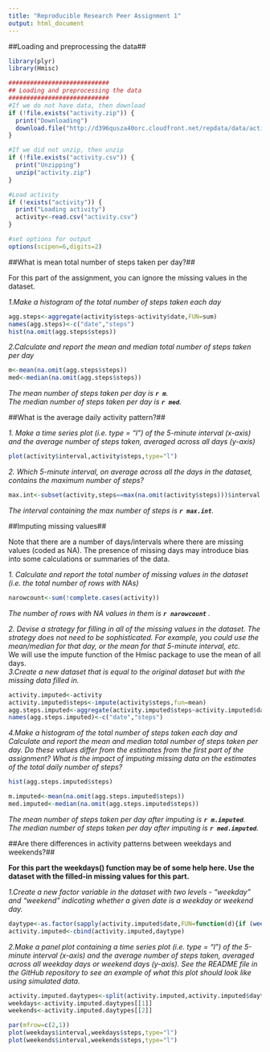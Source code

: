 ```yaml
---
title: "Reproducible Research Peer Assignment 1"
output: html_document
---
```

##Loading and preprocessing the data##
```r
library(plyr)
library(Hmisc)

############################
## Loading and preprocessing the data
############################
#If we do not have data, then download
if (!file.exists("activity.zip")) {
  print("Downloading")
  download.file("http://d396qusza40orc.cloudfront.net/repdata/data/activity.zip","activity.zip")
}

#If we did not unzip, then unzip
if (!file.exists("activity.csv")) {
  print("Unzipping")
  unzip("activity.zip")
}

#Load activity
if (!exists("activity")) {
  print("Loading activity")
  activity<-read.csv("activity.csv")
}

#set options for output
options(scipen=6,digits=2)
```

##What is mean total number of steps taken per day?##

For this part of the assignment, you can ignore the missing values in the dataset.

*1.Make a histogram of the total number of steps taken each day*
```r
agg.steps<-aggregate(activity$steps~activity$date,FUN=sum)
names(agg.steps)<-c("date","steps")
hist(na.omit(agg.steps$steps))
```

*2.Calculate and report the mean and median total number of steps taken per day*
```r
m<-mean(na.omit(agg.steps$steps))
med<-median(na.omit(agg.steps$steps))
```
*The mean number of steps taken per day is **`r m`**.*  
*The median number of steps taken per day is **`r med`**.*

##What is the average daily activity pattern?##

*1. Make a time series plot (i.e. type = "l") of the 5-minute interval (x-axis) and the average number of steps taken, averaged across all days (y-axis)*
```r
plot(activity$interval,activity$steps,type="l")
```

*2. Which 5-minute interval, on average across all the days in the dataset, contains the maximum number of steps?*
```r
max.int<-subset(activity,steps==max(na.omit(activity$steps)))$interval
```

*The interval containing the max number of steps is **`r max.int`**.*  

##Imputing missing values##

Note that there are a number of days/intervals where there are missing values (coded as NA). The presence of missing days may introduce bias into some calculations or summaries of the data.  

*1. Calculate and report the total number of missing values in the dataset (i.e. the total number of rows with NAs)*
```r
narowcount<-sum(!complete.cases(activity))
```
*The number of rows with NA values in them is **`r narowcount`** .*  

*2. Devise a strategy for filling in all of the missing values in the dataset. The strategy does not need to be sophisticated. For example, you could use the mean/median for that day, or the mean for that 5-minute interval, etc.*  
We will use the impute function of the Hmisc package to use the mean of all days.  
*3.Create a new dataset that is equal to the original dataset but with the missing data filled in.*
```r
activity.imputed<-activity
activity.imputed$steps<-impute(activity$steps,fun=mean)
agg.steps.imputed<-aggregate(activity.imputed$steps~activity.imputed$date,FUN=sum)
names(agg.steps.imputed)<-c("date","steps")
```

*4.Make a histogram of the total number of steps taken each day and Calculate and report the mean and median total number of steps taken per day. Do these values differ from the estimates from the first part of the assignment? What is the impact of imputing missing data on the estimates of the total daily number of steps?*
```r
hist(agg.steps.imputed$steps)

m.imputed<-mean(na.omit(agg.steps.imputed$steps))
med.imputed<-median(na.omit(agg.steps.imputed$steps))
```
*The mean number of steps taken per day after imputing is **`r m.imputed`**.*  
*The median number of steps taken per day after imputing is **`r med.imputed`**.*

##Are there differences in activity patterns between weekdays and weekends?##

**For this part the weekdays() function may be of some help here. Use the dataset with the filled-in missing values for this part.**  

*1.Create a new factor variable in the dataset with two levels - "weekday" and "weekend" indicating whether a given date is a weekday or weekend day.*
```r
daytype<-as.factor(sapply(activity.imputed$date,FUN=function(d){if (weekdays(as.Date(d)) %in% c("Sunday","Saturday")) "weekend" else "weekday"}))
activity.imputed<-cbind(activity.imputed,daytype)
```


*2.Make a panel plot containing a time series plot (i.e. type = "l") of the 5-minute interval (x-axis) and the average number of steps taken, averaged across all weekday days or weekend days (y-axis). See the README file in the GitHub repository to see an example of what this plot should look like using simulated data.*
```r
activity.imputed.daytypes<-split(activity.imputed,activity.imputed$daytype)
weekdays<-activity.imputed.daytypes[[1]]
weekends<-activity.imputed.daytypes[[2]]

par(mfrow=c(2,1))
plot(weekdays$interval,weekdays$steps,type="l")
plot(weekends$interval,weekends$steps,type="l")
```
